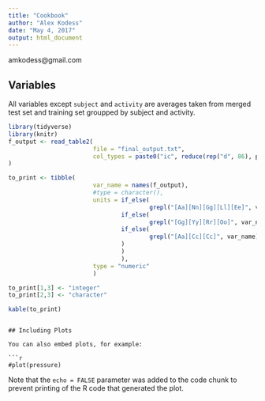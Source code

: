 ```yaml
---
title: "Cookbook"
author: "Alex Kodess"
date: "May 4, 2017"
output: html_document
---
```

amkodess@gmail.com

<!-- ```{r setup, include=FALSE} -->
<!-- knitr::opts_chunk$set(echo = TRUE) -->
<!-- ``` -->

## Variables

All variables except `subject` and `activity` are averages taken from merged test set 
and training set groupped by subject and activity.

```r
library(tidyverse)
library(knitr)
f_output <- read_table2(
                        file = "final_output.txt", 
                        col_types = paste0("ic", reduce(rep("d", 86), paste0))
)

to_print <- tibble(
                        var_name = names(f_output), 
                        #type = character(),
                        units = if_else(
                                        grepl("[Aa][Nn][Gg][Ll][Ee]", var_name), "rad", 
                                if_else(
                                        grepl("[Gg][Yy][Rr][Oo]", var_name), "rad/sec", 
                                if_else(
                                        grepl("[Aa][Cc][Cc]", var_name), "g", "NA"
                                )
                                )
                                ),
                        type = "numeric"
                        )

to_print[1,3] <- "integer"
to_print[2,3] <- "character"

kable(to_print)
```



```

## Including Plots

You can also embed plots, for example:

```r
#plot(pressure)
```

Note that the `echo = FALSE` parameter was added to the code chunk to prevent printing of the R code that generated the plot.

